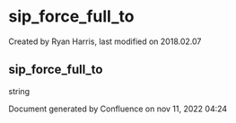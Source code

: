 
# sip_force_full_to 

 Created by  Ryan Harris, last modified on 2018.02.07

## sip_force_full_to

string

Document generated by Confluence on nov 11, 2022 04:24
